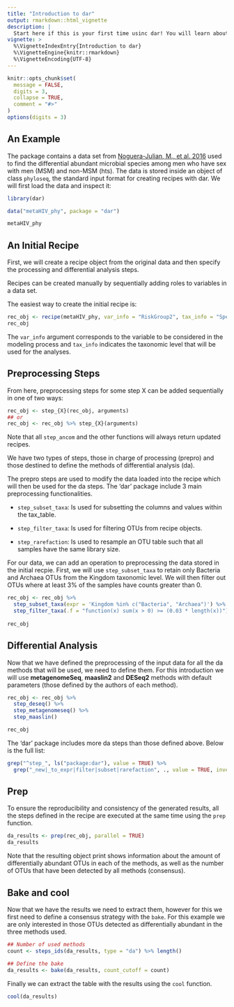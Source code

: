 ```yaml
---
title: "Introduction to dar"
output: rmarkdown::html_vignette
description: |
  Start here if this is your first time usinc dar! You will learn about basic usage, steps, exploration and bakes.  
vignette: >
  %\VignetteIndexEntry{Introduction to dar}
  %\VignetteEngine{knitr::rmarkdown}
  %\VignetteEncoding{UTF-8}
---
```


```r
knitr::opts_chunk$set(
  message = FALSE,
  digits = 3,
  collapse = TRUE,
  comment = "#>"
)
options(digits = 3)
```

## An Example 

The package contains a data set from [Noguera-Julian, M., et al. 2016](https://doi.org/10.1016/j.ebiom.2016.01.032) used to find the differential abundant microbial species among men who have sex with men (MSM) and non-MSM (hts). The data is stored inside an object of class `phyloseq`, the standard input format for creating recipes with dar. We will first load the data and inspect it:

```r
library(dar)

data("metaHIV_phy", package = "dar")

metaHIV_phy
```

## An Initial Recipe

First, we will create a recipe object from the original data and then specify the processing and differential analysis steps.

Recipes can be created manually by sequentially adding roles to variables in a data set.

The easiest way to create the initial recipe is:

```r
rec_obj <- recipe(metaHIV_phy, var_info = "RiskGroup2", tax_info = "Species") 
rec_obj
```

The `var_info` argument corresponds to the variable to be considered in the modeling process and `tax_info` indicates the taxonomic level that will be used for the analyses.

## Preprocessing Steps

From here, preprocessing steps for some step X can be added sequentially in one of two ways:

```r
rec_obj <- step_{X}(rec_obj, arguments)   
## or
rec_obj <- rec_obj %>% step_{X}(arguments)
```

Note that all `step_ancom` and the other functions will always return updated recipes. 

We have two types of steps, those in charge of processing (prepro) and those destined to define the methods of differential analysis (da). 

The prepro steps are used to modify the data loaded into the recipe which will then be used for the da steps. The 'dar' package include 3 main preprocessing functionalities.

- `step_subset_taxa`: Is used for subsetting the columns and values within the tax_table.

- `step_filter_taxa`: Is used for filtering OTUs from recipe objects. 

- `step_rarefaction`: Is used to resample an OTU table such that all samples have the same library size.

For our data, we can add an operation to preprocessing the data stored in the initial recpie. First, we will use `step_subset_taxa` to retain only Bacteria and Archaea OTUs from the Kingdom taxonomic level. We will then filter out OTUs where at least 3% of the samples have counts greater than 0. 

```r
rec_obj <- rec_obj %>% 
  step_subset_taxa(expr = 'Kingdom %in% c("Bacteria", "Archaea")') %>% 
  step_filter_taxa(.f = "function(x) sum(x > 0) >= (0.03 * length(x))")
  
rec_obj
```

## Differential Analysis

Now that we have defined the preprocessing of the input data for all the da methods that will be used, we need to define them. For this introduction we will use __metagenomeSeq__, __maaslin2__ and __DESeq2__ methods with default parameters (those defined by the authors of each method).

```r
rec_obj <- rec_obj %>% 
  step_deseq() %>% 
  step_metagenomeseq() %>% 
  step_maaslin()

rec_obj
```

The 'dar' package includes more da steps than those defined above. Below is the full list:

```r
grep("^step_", ls("package:dar"), value = TRUE) %>% 
  grep("_new|_to_expr|filter|subset|rarefaction", ., value = TRUE, invert = TRUE)
```

## Prep 

To ensure the reproducibility and consistency of the generated results, all the steps defined in the recipe are executed at the same time using the `prep` function.

```r
da_results <- prep(rec_obj, parallel = TRUE)
da_results
```

Note that the resulting object print shows information about the amount of differentially abundant OTUs in each of the methods, as well as the number of OTUs that have been detected by all methods (consensus).

## Bake and cool 

Now that we have the results we need to extract them, however for this we first need to define a consensus strategy with the `bake`. For this example we are only interested in those OTUs detected as differentially abundant in the three methods used.

```r
## Number of used methods
count <- steps_ids(da_results, type = "da") %>% length()

## Define the bake 
da_results <- bake(da_results, count_cutoff = count)
```

Finally we can extract the table with the results using the `cool` function.

```r
cool(da_results)
```
